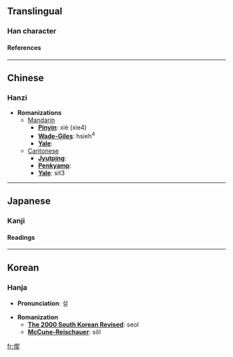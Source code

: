 ==Translingual==
===Han character===
{{Han char|rad=人|as=09|sn=11|four=2723<sub>4</sub>|canj=人手竹大 (OQHK)}}
====References====
{{Han ref|kx=0111.290|dkj=00893|dj=0238.030|hdz=10186.070|uh=5070|ud=20592|bh=D44C|bd=54348}}
----

==Chinese==
===Hanzi===


* '''Romanizations'''
** [[Mandarin]]
*** '''[[Pinyin]]''': xiè (xie4)
*** '''[[Wade-Giles]]''': hsieh<sup>4</sup>
*** '''[[Yale]]''': 
**[[Cantonese]]
***'''[[Jyutping]]''':
***'''[[Penkyamp]]''': 
***'''[[Yale]]''': sit3


----
==Japanese==
===Kanji===
{{ja-kanji|grade=|rs=人09}}
====Readings====
{{ja-readings|on=[[せつ]] (setsu), [[せち]] (sechi)|kun=[[きよい]] (kiyoi)}}


----
==Korean==
===Hanja===

* '''Pronunciation''': 설

* '''Romanization'''
** '''[[The 2000 South Korean Revised Romanization|The 2000 South Korean Revised]]''': seol
** '''[[McCune-Reischauer]]''': sŏl


[[fr:偰]]